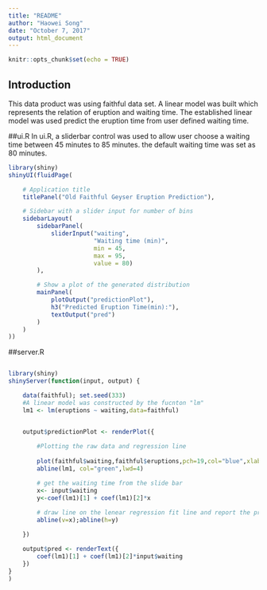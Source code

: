 ```yaml
---
title: "README"
author: "Haowei Song"
date: "October 7, 2017"
output: html_document
---
```


```r
knitr::opts_chunk$set(echo = TRUE)
```

## Introduction

This data product was using faithful data set. A linear model was built which represents the relation of eruption and waiting time. The established linear model was used predict the eruption time from user defined waiting time.

##ui.R
In ui.R, a sliderbar control was used to allow user choose a waiting time between 45 minutes to 85 minutes. the default waiting time was set as 80 minutes.
``` r
library(shiny)
shinyUI(fluidPage(

    # Application title
    titlePanel("Old Faithful Geyser Eruption Prediction"),

    # Sidebar with a slider input for number of bins
    sidebarLayout(
        sidebarPanel(
            sliderInput("waiting",
                        "Waiting time (min)",
                        min = 45,
                        max = 95,
                        value = 80)
        ),

        # Show a plot of the generated distribution
        mainPanel(
            plotOutput("predictionPlot"),
            h3("Predicted Eruption Time(min):"),
            textOutput("pred")
        )
    )
))
```
##server.R
``` r

library(shiny)
shinyServer(function(input, output) {

    data(faithful); set.seed(333)
    #A linear model was constructed by the fucnton "lm"
    lm1 <- lm(eruptions ~ waiting,data=faithful)


    output$predictionPlot <- renderPlot({
        
        #Plotting the raw data and regression line
        
        plot(faithful$waiting,faithful$eruptions,pch=19,col="blue",xlab="Waiting",ylab="Duration")
        abline(lm1, col="green",lwd=4)

        # get the waiting time from the slide bar
        x<- input$waiting
        y<-coef(lm1)[1] + coef(lm1)[2]*x
        
        # draw line on the lenear regression fit line and report the predicted duration
        abline(v=x);abline(h=y)

    })

    output$pred <- renderText({
        coef(lm1)[1] + coef(lm1)[2]*input$waiting
    })
}
)
```

